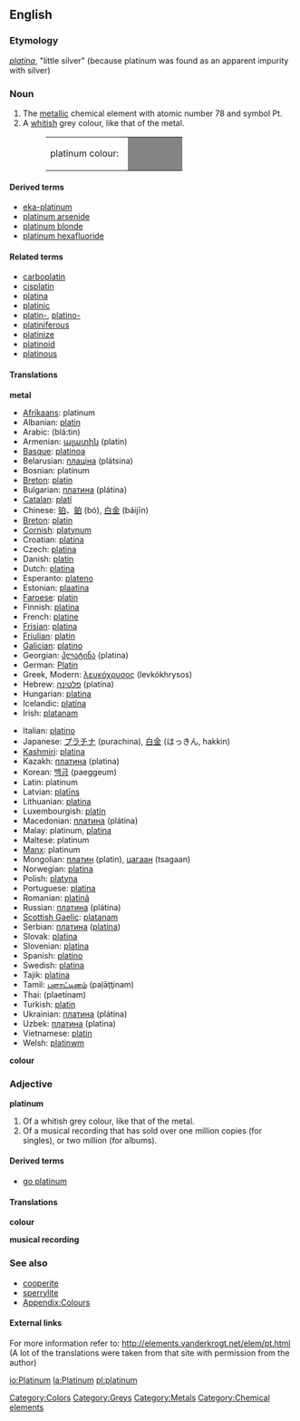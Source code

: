 {{Wikipedia}}
==English==
{{elements|Pt|iridium|Ir|gold|Au}}

===Etymology===
{{Sp.}} ''[[platina#Spanish|platina]]'', "little silver" (because platinum was found as an apparent impurity with silver)

=== Noun ===
{{en-noun-unc}}
{{wikipedia}}

#The [[metallic]] chemical element with atomic number 78 and symbol Pt.
#A [[whitish]] grey colour, like that of the metal.
#:<table><tr><td>platinum colour: &nbsp;</td><td bgcolor="#848482" width="80">&nbsp; </td></tr></table>

====Derived terms====
*[[eka-platinum]]
*[[platinum arsenide]]
*[[platinum blonde]]
*[[platinum hexafluoride]]

====Related terms====
*[[carboplatin]]
*[[cisplatin]]
*[[platina]]
*[[platinic]]
*[[platin-]], [[platino-]]
*[[platiniferous]]
*[[platinize]]
*[[platinoid]]
*[[platinous]]

==== Translations ====
'''metal'''
{{top}}
*[[Afrikaans]]: platinum
*Albanian: [[platin]]
*Arabic: {{ARchar|[[بلاتين]]}} (blá:tin) {{m}}
*Armenian: [[պլատին]] (platin)
*[[Basque]]: [[platinoa]]
*Belarusian: [[плацiна]] (plátsina) {{f}}
*Bosnian: platinum
*[[Breton]]: [[platin]]
*Bulgarian: [[платина]] (plátina) {{f}}
*[[Catalan]]: [[platí]] {{m}}
*Chinese: [[铂]]、[[鉑]] (bó), [[白金]] (báijīn)
*[[Breton]]: [[platin]] {{m}}
*[[Cornish]]: [[platynum]]
*Croatian: [[platina]]
*Czech: [[platina]]
*Danish: [[platin]]
*Dutch: [[platina]] {{n}}
*Esperanto: [[plateno]]
*Estonian: [[plaatina]]
*[[Faroese]]: [[platin]]
*Finnish: [[platina]]
*French: [[platine]] {{m}}
*[[Frisian]]: [[platina]] {{n}}
*[[Friulian]]: [[platin]]
*[[Galician]]: [[platino]]
*Georgian: [[პლატინა]] (platina)
*German: [[Platin]] {{n}}
*Greek, Modern: [[λευκόχρυσος]] (levkókhrysos) {{m}}
*Hebrew: [[פלטינה]] (platína)
*Hungarian: [[platina]]
*Icelandic: [[platína]]
*Irish: [[platanam]]
{{mid}}
*Italian: [[platino]] {{m}}
*Japanese: [[プラチナ]] (purachina), [[白金]] (はっきん, hakkin)
*[[Kashmiri]]: [[platina]]
*Kazakh: [[платина]] (platina)
*Korean: [[백금]] (paeggeum)
*Latin: platinum
*Latvian: [[platīns]]
*Lithuanian: [[platina]]
*Luxembourgish: [[platin]]
*Macedonian: [[платина]] (plátina) {{f}}
*Malay: platinum, [[platina]]
*Maltese: platinum
*[[Manx]]: platinum
*Mongolian: [[платин]] (platin), [[цагаан]] (tsagaan)
*Norwegian: [[platina]]
*Polish: [[platyna]] {{f}}
*Portuguese: [[platina]] {{f}}
*Romanian: [[platinâ]] {{f}}
*Russian: [[платина]] (plátina) {{f}}
*[[Scottish Gaelic]]: [[platanam]]
*Serbian: [[платина]] ([[platina]]) {{f}}
*Slovak: [[platina]]
*Slovenian: [[platina]] {{f}}
*Spanish: [[platino]] {{m}}
*Swedish: [[platina]]
*Tajik: [[platina]]
*Tamil: [[பளாட்டினம்]] (paļāţţinam)
*Thai: {{THchar|[[แพลทินัม]]}} (plaetínam)
*Turkish: [[platin]]
*Ukrainian: [[платина]] (plátina) {{f}}
*Uzbek: [[платина]] (platina)
*Vietnamese: [[platin]]
*Welsh: [[platinwm]]
{{bottom}}

'''colour'''
{{top}}
{{mid}}
{{bottom}}

===Adjective===
'''platinum'''

#Of a whitish grey colour, like that of the metal.
#Of a musical recording that has sold over one million copies (for singles), or two million (for albums).

====Derived terms====
*[[go platinum]]

====Translations====

'''colour'''
{{top}}
{{mid}}
{{bottom}}

'''musical recording'''
{{top}}
{{mid}}
{{bottom}}

===See also===
*[[cooperite]]
*[[sperrylite]]
*[[Wiktionary_Appendix:Colours|Appendix:Colours]]

====External links====
For more information refer to:
http://elements.vanderkrogt.net/elem/pt.html
(A lot of the translations were taken from that site with permission from the author)

[[Category:Colors]]
[[Category:Greys]]
[[Category:Metals]]
[[Category:Chemical elements]]

[[io:Platinum]]
[[la:Platinum]]
[[pl:platinum]]